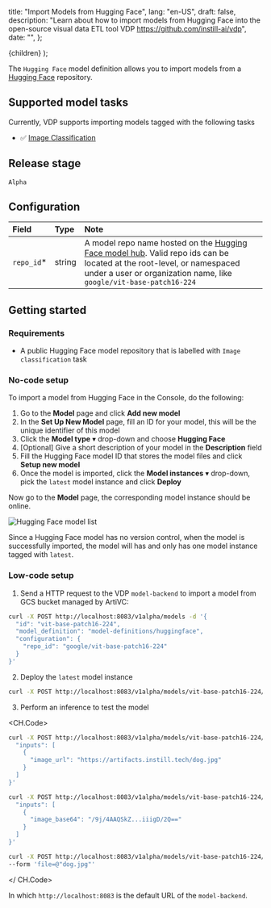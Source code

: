   title: "Import Models from Hugging Face",
  lang: "en-US",
  draft: false,
  description:
    "Learn about how to import models from Hugging Face into the open-source visual data ETL tool VDP https://github.com/instill-ai/vdp",
  date: "",
};

  <DocsLayout meta={meta}>{children}</DocsLayout>
);

The `Hugging Face` model definition allows you to import models from a [Hugging Face](https://huggingface.co/models) repository.

## Supported model tasks

Currently, VDP supports importing models tagged with the following tasks

- ✅ [Image Classification](https://huggingface.co/models?pipeline_tag=image-classification&sort=downloads)

## Release stage

`Alpha`

## Configuration

| Field       | Type   | Note                                                                                                                                                                                                                          |
| :---------- | :----- | :---------------------------------------------------------------------------------------------------------------------------------------------------------------------------------------------------------------------------- |
| `repo_id`\* | string | A model repo name hosted on the [Hugging Face model hub](https://huggingface.co/models). Valid repo ids can be located at the root-level, or namespaced under a user or organization name, like `google/vit-base-patch16-224` |

## Getting started

### Requirements

- A public Hugging Face model repository that is labelled with `Image classification` task

### No-code setup

To import a model from Hugging Face in the Console, do the following:

1. Go to the **Model** page and click **Add new model**
2. In the **Set Up New Model** page, fill an ID for your model, this will be the unique identifier of this model
3. Click the **Model type** ▾ drop-down and choose **Hugging Face**
4. [Optional] Give a short description of your model in the **Description** field
5. Fill the Hugging Face model ID that stores the model files and click **Setup new model**
6. Once the model is imported, click the **Model instances** ▾ drop-down, pick the `latest` model instance and click **Deploy**

Now go to the **Model** page, the corresponding model instance should be online.

![Hugging Face model list](/docs-assets/import-models/hf-model-list.png)

Since a Hugging Face model has no version control, when the model is successfully imported, the model will has and only has one model instance tagged with `latest`.

### Low-code setup

1. Send a HTTP request to the VDP `model-backend` to import a model from GCS bucket managed by ArtiVC:

```bash cURL
curl -X POST http://localhost:8083/v1alpha/models -d '{
  "id": "vit-base-patch16-224",
  "model_definition": "model-definitions/huggingface",
  "configuration": {
    "repo_id": "google/vit-base-patch16-224"
  }
}'
```

2. Deploy the `latest` model instance

```bash cURL
curl -X POST http://localhost:8083/v1alpha/models/vit-base-patch16-224/instances/latest:deploy
```

3. Perform an inference to test the model

<CH.Code>

```bash cURL(url)
curl -X POST http://localhost:8083/v1alpha/models/vit-base-patch16-224/instances/latest:test -d '{
  "inputs": [
    {
      "image_url": "https://artifacts.instill.tech/dog.jpg"
    }
  ]
}'
```

```bash cURL(base64)
curl -X POST http://localhost:8083/v1alpha/models/vit-base-patch16-224/instances/latest:test -d '{
  "inputs": [
    {
      "image_base64": "/9j/4AAQSkZ...iiigD/2Q=="
    }
  ]
}'
```

```bash cURL(multipart)
curl -X POST http://localhost:8083/v1alpha/models/vit-base-patch16-224/instances/latest:test-multipart \
--form 'file=@"dog.jpg"'
```

</ CH.Code>

In which `http://localhost:8083` is the default URL of the `model-backend`.
